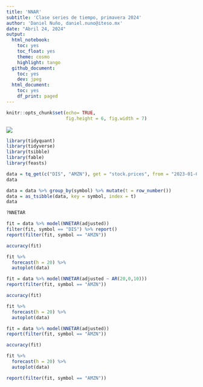 ```yaml
---
title: 'NNAR'
subtitle: 'Clase series de tiempo, primavera 2024'
author: 'Daniel Nuño, daniel.nuno@iteso.mx'
date: "Abril 24, 2024"
output:
  html_notebook:
    toc: yes
    toc_float: yes
    theme: cosmo
    highlight: tango
  github_document:
    toc: yes
    dev: jpeg
  html_document:
    toc: yes
    df_print: paged
---
```


```r
knitr::opts_chunk$set(echo= TRUE,
                      fig.height = 6, fig.width = 7)
```

```{=html}
<style>
.forceBreak { -webkit-column-break-after: always; break-after: column; }
</style>
```
![](https://upload.wikimedia.org/wikipedia/commons/d/db/Logo_ITESO_normal.jpg)

```r
library(tidyquant)
library(tidyverse)
library(tsibble)
library(fable)
library(feasts)
```

```r
data = tq_get(c("DIS", "AMZN"), get = "stock.prices", from = "2023-01-01", to = "2024-03-29") %>% select(symbol, date, adjusted)
data
```

```r
data = data %>% group_by(symbol) %>% mutate(t = row_number())
data = as_tsibble(data, key = symbol, index = t)
data
```



```r
?NNETAR
```


```r
fit = data %>% model(NNETAR(adjusted))
filter(fit, symbol == "DIS") %>% report()
report(filter(fit, symbol == "AMZN"))
```


```r
accuracy(fit)
```

```r
fit %>%
  forecast(h = 20) %>%
  autoplot(data)
```

```r
fit = data %>% model(NNETAR(adjusted ~ AR(20,0,10)))
report(filter(fit, symbol == "AMZN"))
```
```r
accuracy(fit)
```
```r
fit %>%
  forecast(h = 20) %>%
  autoplot(data)
```

```r
fit = data %>% model(NNETAR(adjusted))
report(filter(fit, symbol == "AMZN"))
```

```r
accuracy(fit)
```

```r
fit %>%
  forecast(h = 20) %>%
  autoplot(data)
```

```r
report(filter(fit, symbol == "AMZN"))
```

